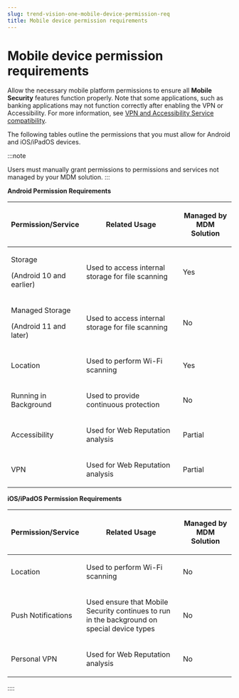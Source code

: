 ```yaml
---
slug: trend-vision-one-mobile-device-permission-req
title: Mobile device permission requirements
---
```

# Mobile device permission requirements

Allow the necessary mobile platform permissions to ensure all **Mobile Security** features function properly. Note that some applications, such as banking applications may not function correctly after enabling the VPN or Accessibility. For more information, see [VPN and Accessibility Service compatibility](vpn-access-service-compatibility.mdx).

The following tables outline the permissions that you must allow for Android and iOS/iPadOS devices.

:::note

Users must manually grant permissions to permissions and services not managed by your MDM solution.
:::

**Android Permission Requirements**

<table>
<colgroup>
<col style="width: 25%" />
<col style="width: 50%" />
<col style="width: 25%" />
</colgroup>
<thead>
<tr>
<th><p>Permission/Service</p></th>
<th><p>Related Usage</p></th>
<th><p>Managed by MDM Solution</p></th>
</tr>
</thead>
<tbody>
<tr>
<td><p>Storage</p>
<p>(Android 10 and earlier)</p></td>
<td><p>Used to access internal storage for file scanning</p></td>
<td><p>Yes</p></td>
</tr>
<tr>
<td><p>Managed Storage</p>
<p>(Android 11 and later)</p></td>
<td><p>Used to access internal storage for file scanning</p></td>
<td><p>No</p></td>
</tr>
<tr>
<td><p>Location</p></td>
<td><p>Used to perform Wi-Fi scanning</p></td>
<td><p>Yes</p></td>
</tr>
<tr>
<td><p>Running in Background</p></td>
<td><p>Used to provide continuous protection</p></td>
<td><p>No</p></td>
</tr>
<tr>
<td><p>Accessibility</p></td>
<td><p>Used for Web Reputation analysis</p></td>
<td><p>Partial</p></td>
</tr>
<tr>
<td><p>VPN</p></td>
<td><p>Used for Web Reputation analysis</p></td>
<td><p>Partial</p></td>
</tr>
</tbody>
</table>

**iOS/iPadOS Permission Requirements**

<table>
<colgroup>
<col style="width: 25%" />
<col style="width: 50%" />
<col style="width: 25%" />
</colgroup>
<thead>
<tr>
<th><p>Permission/Service</p></th>
<th><p>Related Usage</p></th>
<th><p>Managed by MDM Solution</p></th>
</tr>
</thead>
<tbody>
<tr>
<td><p>Location</p></td>
<td><p>Used to perform Wi-Fi scanning</p></td>
<td><p>No</p></td>
</tr>
<tr>
<td><p>Push Notifications</p></td>
<td><p>Used ensure that Mobile Security continues to run in the background on special device types</p></td>
<td><p>No</p></td>
</tr>
<tr>
<td><p>Personal VPN</p></td>
<td><p>Used for Web Reputation analysis</p></td>
<td><p>No</p></td>
</tr>
</tbody>
</table>
::::
